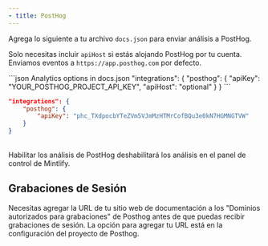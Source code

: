 ```yaml
---
- title: PostHog
---
```


Agrega lo siguiente a tu archivo `docs.json` para enviar análisis a PostHog.

Solo necesitas incluir `apiHost` si estás alojando PostHog por tu cuenta. Enviamos eventos a `https://app.posthog.com` por defecto.

<CodeGroup>
  ```json Analytics options in docs.json
  "integrations": {
      "posthog": {
          "apiKey": "YOUR_POSTHOG_PROJECT_API_KEY",
          "apiHost": "optional"
      }
  }
  ```

  ```json Example
  "integrations": {
      "posthog": {
          "apiKey": "phc_TXdpocbYTeZVm5VJmMzHTMrCofBQu3e0kN7HGMNGTVW"
      }
  }
  ```
</CodeGroup>

<br />

<Warning>
  Habilitar los análisis de PostHog deshabilitará los análisis en el panel de control de Mintlify.
</Warning>

## Grabaciones de Sesión

Necesitas agregar la URL de tu sitio web de documentación a los "Dominios autorizados para grabaciones" de Posthog antes de que puedas recibir grabaciones de sesión. La opción para agregar tu URL está en la configuración del proyecto de Posthog.
